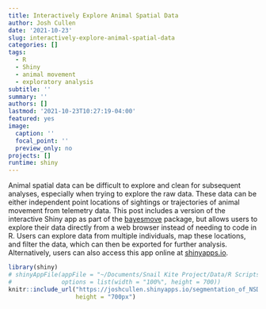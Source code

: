 ```yaml
---
title: Interactively Explore Animal Spatial Data
author: Josh Cullen
date: '2021-10-23'
slug: interactively-explore-animal-spatial-data
categories: []
tags: 
  - R
  - Shiny
  - animal movement
  - exploratory analysis
subtitle: ''
summary: ''
authors: []
lastmod: '2021-10-23T10:27:19-04:00'
featured: yes
image:
  caption: ''
  focal_point: ''
  preview_only: no
projects: []
runtime: shiny
---
```


Animal spatial data can be difficult to explore and clean for subsequent analyses, especially when trying to explore the raw data. These data can be either independent point locations of sightings or trajectories of animal movement from telemetry data. This post includes a version of the interactive Shiny app as part of the [bayesmove](https://joshcullen.github.io/bayesmove) package, but allows users to explore their data directly from a web browser instead of needing to code in R. Users can explore data from multiple individuals, map these locations, and filter the data, which can then be exported for further analysis. Alternatively, users can also access this app online at [shinyapps.io](https://joshcullen.shinyapps.io/segmentation_of_NSD/).

```r
library(shiny)
# shinyAppFile(appFile = "~/Documents/Snail Kite Project/Data/R Scripts/ValleLabUF/segment_continuous_var/app.R",
#              options = list(width = "100%", height = 700))
knitr::include_url("https://joshcullen.shinyapps.io/segmentation_of_NSD/",
                   height = "700px")
```

